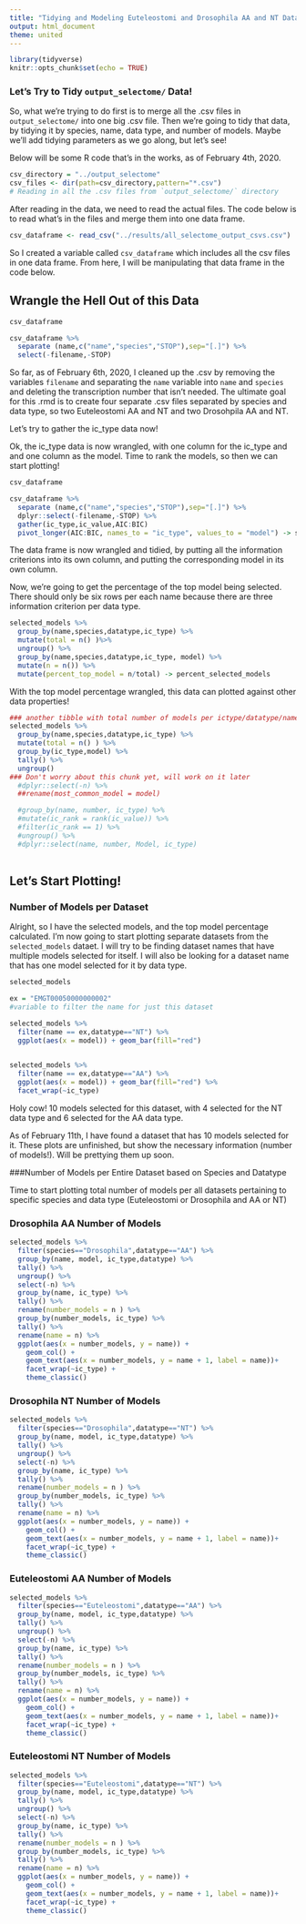 ```yaml
---
title: "Tidying and Modeling Euteleostomi and Drosophila AA and NT Data"
output: html_document
theme: united
---
```


```r
library(tidyverse)
knitr::opts_chunk$set(echo = TRUE)
```

### Let's Try to Tidy `output_selectome/` Data!

So, what we're trying to do first is to merge all the .csv files in `output_selectome/` into one big .csv file. 
Then we're going to tidy that data, by tidying it by species, name, data type, and number of models. Maybe we'll add tidying parameters as we go along, but let's see!

Below will be some R code that's in the works, as of February 4th, 2020.

```r
csv_directory = "../output_selectome"
csv_files <- dir(path=csv_directory,pattern="*.csv")
# Reading in all the .csv files from `output_selectome/` directory
```

After reading in the data, we need to read the actual files. The code below is to read what's in the files and merge them into one data frame.

```r

csv_dataframe <- read_csv("../results/all_selectome_output_csvs.csv")

```

So I created a variable called `csv_dataframe` which includes all the csv files in one data frame. From here, I will be manipulating that data frame in the code below.

## Wrangle the Hell Out of this Data

``` r
csv_dataframe

csv_dataframe %>%
  separate (name,c("name","species","STOP"),sep="[.]") %>%
  select(-filename,-STOP) 
```

So far, as of February 6th, 2020, I cleaned up the .csv by removing the variables `filename` and separating the `name` variable into `name` and `species` and deleting the transcription number that isn't needed. The ultimate goal for this .rmd is to create four separate .csv files separated by species and data type, so two Euteleostomi AA and NT and two Drosohpila AA and NT.

Let's try to gather the ic_type data now!

Ok, the ic_type data is now wrangled, with one column for the ic_type and and one column as the model. Time to rank the models, so then we can start plotting!


```r
csv_dataframe

csv_dataframe %>%
  separate (name,c("name","species","STOP"),sep="[.]") %>%
  dplyr::select(-filename,-STOP) %>%
  gather(ic_type,ic_value,AIC:BIC)
  pivot_longer(AIC:BIC, names_to = "ic_type", values_to = "model") -> selected_models
```

The data frame is now wrangled and tidied, by putting all the information criterions into its own column, and putting the corresponding model in its own column. 

Now, we're going to get the percentage of the top model being selected. There should only be six rows per each name because there are three information criterion per data type. 

```r
selected_models %>%
  group_by(name,species,datatype,ic_type) %>%
  mutate(total = n() )%>%
  ungroup() %>%
  group_by(name,species,datatype,ic_type, model) %>%
  mutate(n = n()) %>%
  mutate(percent_top_model = n/total) -> percent_selected_models 
```
  
With the top model percentage wrangled, this data can plotted against other data properties!

```r
### another tibble with total number of models per ictype/datatype/name/species
selected_models %>%
  group_by(name,species,datatype,ic_type) %>%
  mutate(total = n() ) %>%
  group_by(ic_type,model) %>%
  tally() %>%
  ungroup()
### Don't worry about this chunk yet, will work on it later
  #dplyr::select(-n) %>%
  ##rename(most_common_model = model)

  #group_by(name, number, ic_type) %>%
  #mutate(ic_rank = rank(ic_value)) %>%
  #filter(ic_rank == 1) %>%
  #ungroup() %>%
  #dplyr::select(name, number, Model, ic_type) 
  
```

## Let's Start Plotting!

### Number of Models per Dataset

Alright, so I have the selected models, and the top model percentage calculated. I'm now going to start  plotting separate datasets from the `selected_models` dataet. I will try to be finding dataset names that have multiple models selected for itself. I will also be looking for a dataset name that has one model selected for it by data type. 


```r
selected_models

ex = "EMGT00050000000002"
#variable to filter the name for just this dataset

selected_models %>%
  filter(name == ex,datatype=="NT") %>%
  ggplot(aes(x = model)) + geom_bar(fill="red")
  

selected_models %>%
  filter(name == ex,datatype=="AA") %>%
  ggplot(aes(x = model)) + geom_bar(fill="red") %>%
  facet_wrap(~ic_type)

```


Holy cow! 10 models selected for this dataset, with 4 selected for the NT data type and 6 selected for the AA data type. 

As of February 11th, I have found a dataset that has 10 models selected for it. These plots are unfinished, but show the necessary information (number of models!). Will be prettying them up soon.

###Number of Models per Entire Dataset based on Species and Datatype

Time to start plotting total number of models per all datasets pertaining to specific species and data type (Euteleostomi or Drosophila and AA or NT)

### Drosophila AA Number of Models

```r
selected_models %>%
  filter(species=="Drosophila",datatype=="AA") %>%
  group_by(name, model, ic_type,datatype) %>% 
  tally() %>% 
  ungroup() %>% 
  select(-n) %>% 
  group_by(name, ic_type) %>% 
  tally() %>% 
  rename(number_models = n ) %>%
  group_by(number_models, ic_type) %>% 
  tally() %>% 
  rename(name = n) %>%
  ggplot(aes(x = number_models, y = name)) + 
    geom_col() + 
    geom_text(aes(x = number_models, y = name + 1, label = name))+
    facet_wrap(~ic_type) + 
    theme_classic() 

```

### Drosophila NT Number of Models

```r
selected_models %>%
  filter(species=="Drosophila",datatype=="NT") %>%
  group_by(name, model, ic_type,datatype) %>% 
  tally() %>% 
  ungroup() %>% 
  select(-n) %>% 
  group_by(name, ic_type) %>% 
  tally() %>% 
  rename(number_models = n ) %>%
  group_by(number_models, ic_type) %>% 
  tally() %>% 
  rename(name = n) %>%
  ggplot(aes(x = number_models, y = name)) + 
    geom_col() + 
    geom_text(aes(x = number_models, y = name + 1, label = name))+
    facet_wrap(~ic_type) + 
    theme_classic() 
```

### Euteleostomi AA Number of Models

```r
selected_models %>%
  filter(species=="Euteleostomi",datatype=="AA") %>%
  group_by(name, model, ic_type,datatype) %>% 
  tally() %>% 
  ungroup() %>% 
  select(-n) %>% 
  group_by(name, ic_type) %>% 
  tally() %>% 
  rename(number_models = n ) %>%
  group_by(number_models, ic_type) %>% 
  tally() %>% 
  rename(name = n) %>%
  ggplot(aes(x = number_models, y = name)) + 
    geom_col() + 
    geom_text(aes(x = number_models, y = name + 1, label = name))+
    facet_wrap(~ic_type) + 
    theme_classic() 
```

### Euteleostomi NT Number of Models

```r
selected_models %>%
  filter(species=="Euteleostomi",datatype=="NT") %>%
  group_by(name, model, ic_type,datatype) %>% 
  tally() %>% 
  ungroup() %>% 
  select(-n) %>% 
  group_by(name, ic_type) %>% 
  tally() %>% 
  rename(number_models = n ) %>%
  group_by(number_models, ic_type) %>% 
  tally() %>% 
  rename(name = n) %>%
  ggplot(aes(x = number_models, y = name)) + 
    geom_col() + 
    geom_text(aes(x = number_models, y = name + 1, label = name))+
    facet_wrap(~ic_type) + 
    theme_classic() 


```


